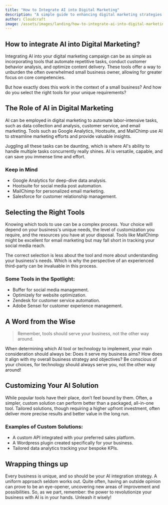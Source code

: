 ```yaml
---
title: "How to Integrate AI into Digital Marketing"
description: "A simple guide to enhancing digital marketing strategies using Artificial Intelligence."
author: Cloudcraft
image: /assets/images/landing/how-to-integrate-ai-into-digital-marketing.jpg
---
```


## How to integrate AI into Digital Marketing?

Integrating AI into your digital marketing campaign can be as simple as incorporating tools that automate repetitive tasks, conduct customer behavior analysis, and optimize content delivery. These tools offer a way to unburden the often overwhelmed small business owner, allowing for greater focus on core competencies.

But how exactly does this work in the context of a small business? And how do you select the right tools for your unique requirements?

<ServicesBlurb />

## The Role of AI in Digital Marketing

AI can be employed in digital marketing to automate labor-intensive tasks, such as data collection and analysis, customer service, and email marketing. Tools such as Google Analytics, Hootsuite, and MailChimp use AI to streamline marketing efforts and provide valuable insights.

Juggling all these tasks can be daunting, which is where AI's ability to handle multiple tasks concurrently really shines. AI is versatile, capable, and can save you immense time and effort.

### Keep in Mind

 * Google Analytics for deep-dive data analysis.
 * Hootsuite for social media post automation.
 * MailChimp for personalized email marketing.
 * Salesforce for customer relationship management.

## Selecting the Right Tools 

Knowing which tools to use can be a complex process. Your choice will depend on your business's unique needs, the level of customization you require, and the resources you have at your disposal. Tools like MailChimp might be excellent for email marketing but may fall short in tracking your social media reach.

The correct selection is less about the tool and more about understanding your business's needs. Which is why the perspective of an experienced third-party can be invaluable in this process.

### Some Tools in the Spotlight:

 * Buffer for social media management.
 * Optimizely for website optimization.
 * Zendesk for customer service automation.
 * Adobe Sensei for customer experience management.

<GetStartedBlurb />

## A Word from the Wise

<blockquote>Remember, tools should serve your business, not the other way around.</blockquote>

When determining which AI tool or technology to implement, your main consideration should always be: Does it serve my business aims? How does it align with my overall business strategy and objectives? Be conscious of your choices, for technology should always serve you, not the other way around!

## Customizing Your AI Solution

While popular tools have their place, don’t feel bound by them. Often, a simpler, custom solution can perform better than a packaged, all-in-one tool. Tailored solutions, though requiring a higher upfront investment, often deliver more precise results and better value in the long run.

### Examples of Custom Solutions:

 * A custom API integrated with your preferred sales platform.
 * A Wordpress plugin created specifically for your business.
 * Tailored data analytics tracking your bespoke KPIs.

## Wrapping things up

Every business is unique, and so should be your AI integration strategy. A uniform approach seldom works out. Quite often, having an outside opinion can prove to be an eye-opener, uncovering new areas of improvement and possibilities. So, as we part, remember: the power to revolutionize your business with AI is in your hands. Unleash it wisely!